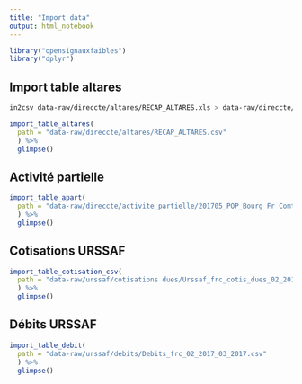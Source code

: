 ```yaml
---
title: "Import data"
output: html_notebook
---
```


```r
library("opensignauxfaibles")
library("dplyr")
```

## Import table altares

```bash
in2csv data-raw/direccte/altares/RECAP_ALTARES.xls > data-raw/direccte/altares/RECAP_ALTARES.csv
```

```r
import_table_altares(
  path = "data-raw/direccte/altares/RECAP_ALTARES.csv"
  ) %>% 
  glimpse()
```

## Activité partielle

```r
import_table_apart(
  path = "data-raw/direccte/activite_partielle/201705_POP_Bourg Fr Comté_Janv2008àavril2017.xls"
  ) %>% 
  glimpse()
```

## Cotisations URSSAF

```r
import_table_cotisation_csv(
  path = "data-raw/urssaf/cotisations dues/Urssaf_frc_cotis_dues_02_2017_03_2017.csv"
  ) %>% 
  glimpse()
```

## Débits URSSAF

```r
import_table_debit(
  path = "data-raw/urssaf/debits/Debits_frc_02_2017_03_2017.csv"
  ) %>%
  glimpse()
```

